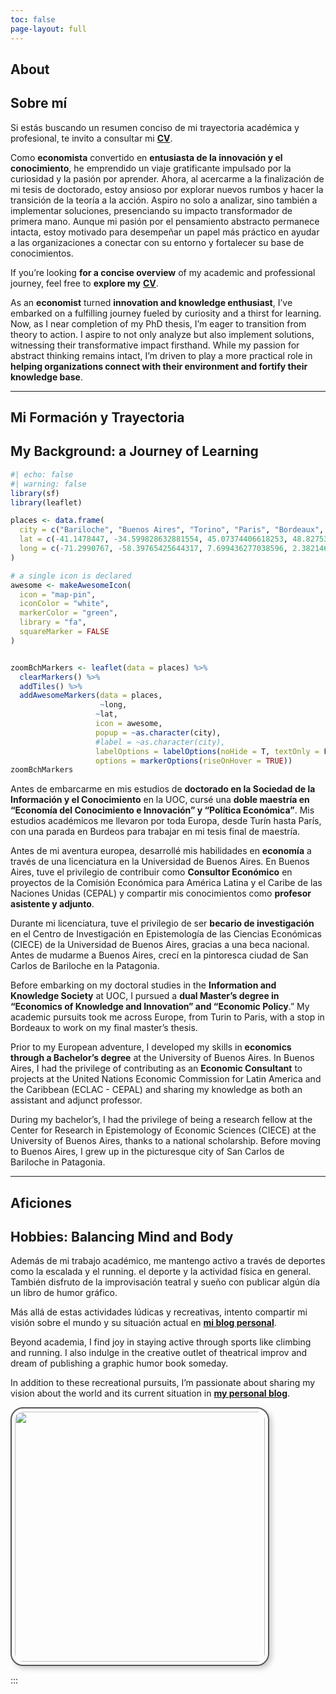 ```yaml
---
toc: false
page-layout: full
---
```

::: {.content-visible when-profile="en"}
# About
:::
::: {.content-visible when-profile="es"}
# Sobre mí
:::

::: {.content-visible when-profile="es"}
::: {.g-col-12 .g-col-md-6 .justified }
Si estás buscando un resumen conciso de mi trayectoria académica y profesional, te invito a consultar mi [**CV**](cv/CV-IH-1023.pdf).

Como **economista** convertido en **entusiasta de la innovación y el conocimiento**, he emprendido un viaje gratificante impulsado por la curiosidad y la pasión por aprender. Ahora, al acercarme a la finalización de mi tesis de doctorado, estoy ansioso por explorar nuevos rumbos y hacer la transición de la teoría a la acción. Aspiro no solo a analizar, sino también a implementar soluciones, presenciando su impacto transformador de primera mano. Aunque mi pasión por el pensamiento abstracto permanece intacta, estoy motivado para desempeñar un papel más práctico en ayudar a las organizaciones a conectar con su entorno y fortalecer su base de conocimientos.

:::
:::

:::{.content-visible when-profile="en"}
:::{.g-col-12 .g-col-md-6 .justified }
If you're looking **for a concise overview** of my academic and professional journey, feel free to **explore my** [**CV**](cv/CV-IH-1023.pdf). 

As an **economist** turned **innovation and knowledge enthusiast**, I've embarked on a fulfilling journey fueled by curiosity and a thirst for learning. Now, as I near completion of my PhD thesis, I'm eager to transition from theory to action. I aspire to not only analyze but also implement solutions, witnessing their transformative impact firsthand. While my passion for abstract thinking remains intact, I'm driven to play a more practical role in **helping organizations connect with their environment and fortify their knowledge base**.

:::
:::



------------------------------------------------------------------------

::: {.content-visible when-profile="es"}
## Mi Formación y Trayectoria
:::
::: {.content-visible when-profile="en"}
## My Background: a Journey of Learning
:::

::: grid
::: {.g-col-12 .g-col-md-6 .text-center}
```r
#| echo: false
#| warning: false
library(sf)
library(leaflet)

places <- data.frame(
  city = c("Bariloche", "Buenos Aires", "Torino", "Paris", "Bordeaux", "Barcelona"),
  lat = c(-41.1478447, -34.599828632881554, 45.07374406618253, 48.82753559234027, 44.799351290598075, 41.40708568183617),
  long = c(-71.2990767, -58.39765425644317, 7.699436277038596, 2.3821466102524185, -0.615558665438184, 2.194543891906193)
)

# a single icon is declared
awesome <- makeAwesomeIcon(
  icon = "map-pin",
  iconColor = "white",
  markerColor = "green",
  library = "fa",
  squareMarker = FALSE
)


zoomBchMarkers <- leaflet(data = places) %>%
  clearMarkers() %>% 
  addTiles() %>%
  addAwesomeMarkers(data = places,
                    ~long,
                   ~lat,
                   icon = awesome,
                   popup = ~as.character(city),
                   #label = ~as.character(city),
                   labelOptions = labelOptions(noHide = T, textOnly = F, textsize = "7px", direction = "left", riseOnHover = TRUE),
                   options = markerOptions(riseOnHover = TRUE))
zoomBchMarkers
```
:::

::: {.content-visible when-profile="es"}
::: {.g-col-12 .g-col-md-6 .justified}

Antes de embarcarme en mis estudios de **doctorado en la Sociedad de la Información y el Conocimiento** en la UOC, cursé una **doble maestría en "Economía del Conocimiento e Innovación" y "Política Económica"**. Mis estudios académicos me llevaron por toda Europa, desde Turín hasta París, con una parada en Burdeos para trabajar en mi tesis final de maestría.

Antes de mi aventura europea, desarrollé mis habilidades en **economía** a través de una licenciatura en la Universidad de Buenos Aires. En Buenos Aires, tuve el privilegio de contribuir como **Consultor Económico** en proyectos de la Comisión Económica para América Latina y el Caribe de las Naciones Unidas (CEPAL) y compartir mis conocimientos como **profesor asistente y adjunto**.

Durante mi licenciatura, tuve el privilegio de ser **becario de investigación** en el Centro de Investigación en Epistemología de las Ciencias Económicas (CIECE) de la Universidad de Buenos Aires, gracias a una beca nacional. Antes de mudarme a Buenos Aires, crecí en la pintoresca ciudad de San Carlos de Bariloche en la Patagonia.

:::
:::
::: {.content-visible when-profile="en"}
::: {.g-col-12 .g-col-md-6 .justified }
Before embarking on my doctoral studies in the **Information and Knowledge Society** at UOC, I pursued a **dual Master's degree in "Economics of Knowledge and Innovation" and "Economic Policy**." My academic pursuits took me across Europe, from Turin to Paris, with a stop in Bordeaux to work on my final master's thesis.

Prior to my European adventure, I developed my skills in **economics through a Bachelor's degree** at the University of Buenos Aires. In Buenos Aires, I had the privilege of contributing as an **Economic Consultant** to projects at the United Nations Economic Commission for Latin America and the Caribbean (ECLAC - CEPAL) and sharing my knowledge as both an assistant and adjunct professor.

During my bachelor's, I had the privilege of being a research fellow at the Center for Research in Epistemology of Economic Sciences (CIECE) at the University of Buenos Aires, thanks to a national scholarship. Before moving to Buenos Aires, I grew up in the picturesque city of San Carlos de Bariloche in Patagonia.
:::
:::
:::
------------------------------------------------------------------------
::: {.content-visible when-profile="es"}
## Aficiones
:::
::: {.content-visible when-profile="en"}
## Hobbies: Balancing Mind and Body
:::

::: grid
::: {.content-visible when-profile="es"}
::: {.g-col-12 .g-col-md-6 .justified .align-middle }
Además de mi trabajo académico, me mantengo activo a través de deportes como la escalada y el running. el deporte y la actividad física en general. También disfruto de la improvisación teatral y sueño con publicar algún día un libro de humor gráfico.

Más allá de estas actividades lúdicas y recreativas, intento compartir mi visión sobre el mundo y su situación actual en [**mi blog personal**](blog.qmd).
:::
:::

::: {.content-visible when-profile="en"}
::: {.g-col-12 .g-col-md-6 .justified .align-middle}
Beyond academia, I find joy in staying active through sports like climbing and running. I also indulge in the creative outlet of theatrical improv and dream of publishing a graphic humor book someday.

In addition to these recreational pursuits, I'm passionate about sharing my vision about the world and its current situation in [**my personal blog**](blog.qmd).
:::
:::

::: {.g-col-12 .g-col-md-6 .small-screen-content .text-center}
![](hobbiePicture.jpeg){height="400" style="border: 2px solid #555; border-radius: 20px; padding: 5px; box-shadow: 4px 4px 8px rgba(0, 0, 0, 0.2);"}
:::
:::

:::
